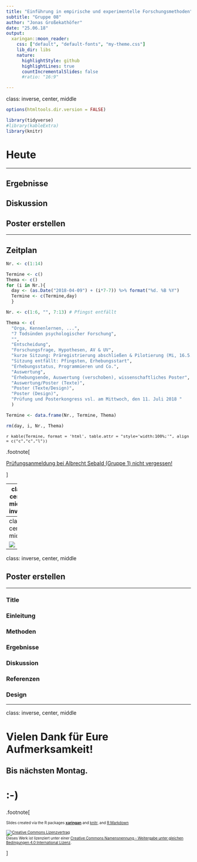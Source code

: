 ---
title: "Einführung in empirische und experimentelle Forschungsmethoden"
subtitle: "Gruppe 08"
author: "Jonas Großekathöfer"
date: "25.06.18"
output:
  xaringan::moon_reader:
    css: ["default", "default-fonts", "my-theme.css"]
    lib_dir: libs
    nature:
      highlightStyle: github
      highlightLines: true
      countIncrementalSlides: false
      #ratio: "16:9"

---
class: inverse, center, middle

```{r setup, include=FALSE}
options(htmltools.dir.version = FALSE)

library(tidyverse)
#library(kableExtra)
library(knitr)

```

# Heute
 --- 

## Ergebnisse
## Diskussion
## Poster erstellen

---

## Zeitplan

```{r dates, include=FALSE}

Nr. <- c(1:14)

Termine <- c()
Thema <- c()
for (i in Nr.){
  day <- (as.Date("2018-04-09") + (i*7-7)) %>% format("%d. %B %Y")
  Termine <- c(Termine,day)
  }

Nr. <- c(1:6, "", 7:13) # Pfingst entfällt 

Thema <- c(
  "Orga, Kennenlernen, ...",                                                               # Sitzung 1
  "7 Todsünden psychologischer Forschung",                                                 # Sitzung 2
  "",                                                                                      # Sitzung 3
  "Entscheidung",                                                                          # Sitzung 4
  "Forschungsfrage, Hypothesen, AV & UV",                                                  # Sitzung 5
  "kurze Sitzung: Präregistrierung abschließen & Pilotierung (Mi, 16.5., oder Do, 17.5.)", # Sitzung 6
  "Sitzung entfällt: Pfingsten, Erhebungsstart",                                           #  
  "Erhebungsstatus, Programmieren und Co.",                                                # Sitzung 7
  "Auswertung",                                                                            # Sitzung 8
  "Erhebungsende, Auswertung (verschoben), wissenschaftliches Poster",                     # Sitzung 9
  "Auswertung/Poster (Texte)",                                                             # Sitzung 10
  "Poster (Texte/Design)",                                                                 # Sitzung 11
  "Poster (Design)",                                                                       # Sitzung 12
  "Prüfung und Posterkongress vsl. am Mittwoch, den 11. Juli 2018 "                        # Sitzung 13
  )

Termine <- data.frame(Nr., Termine, Thema)

rm(day, i, Nr., Thema)

```

<font size="-1">`r kable(Termine, format = 'html', table.attr = "style='width:100%;'", align = c("c","c","l")) `</font>

.footnote[

[Prüfungsanmeldung bei Albrecht Sebald (Gruppe 1) nicht vergessen!](https://www-sbhome1.zv.uni-wuerzburg.de/qisserver/rds?state=verpublish&status=init&vmfile=no&publishid=191119&moduleCall=webInfo&publishConfFile=webInfo&publishSubDir=veranstaltung)

]

---
class: center, middle, inverse

## Ergebnisse

---
class: center, middle

![](https://www.jamovi.org/assets/header-logo.svg)

---

class: inverse, center, middle

## Poster erstellen

---

### Title

### Einleitung

### Methoden

### Ergebnisse

### Diskussion

### Referenzen

### Design

---
class: inverse, center, middle

# Vielen Dank für Eure Aufmerksamkeit!
## Bis nächsten Montag.  

# :-)


.footnote[

<font size="-2">Slides created via the R packages [**xaringan**](https://github.com/yihui/xaringan) and [knitr](http://yihui.name/knitr), and [R Markdown](https://rmarkdown.rstudio.com)

<a rel="license" href="http://creativecommons.org/licenses/by-sa/4.0/"><img alt="Creative Commons Lizenzvertrag" style="border-width:0" src="https://i.creativecommons.org/l/by-sa/4.0/88x31.png" /></a><br />Dieses Werk ist lizenziert unter einer <a rel="license" href="http://creativecommons.org/licenses/by-sa/4.0/">Creative Commons Namensnennung - Weitergabe unter gleichen Bedingungen 4.0 International Lizenz</a>.</font size>

]